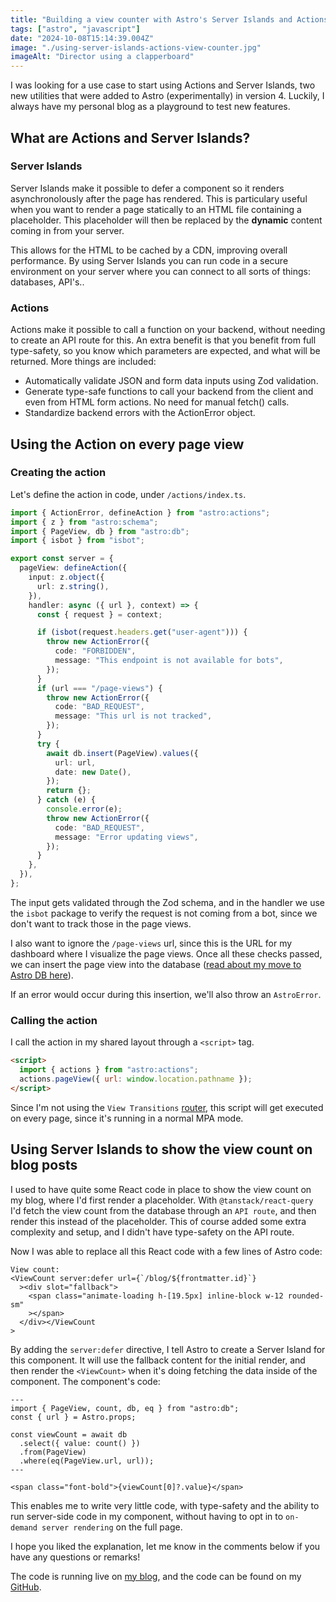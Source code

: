 ```yaml
---
title: "Building a view counter with Astro's Server Islands and Actions"
tags: ["astro", "javascript"]
date: "2024-10-08T15:14:39.004Z"
image: "./using-server-islands-actions-view-counter.jpg"
imageAlt: "Director using a clapperboard"
---
```


I was looking for a use case to start using Actions and Server Islands, two new utilities that were added to Astro (experimentally) in version 4.
Luckily, I always have my personal blog as a playground to test new features.

## What are Actions and Server Islands?

### Server Islands

Server Islands make it possible to defer a component so it renders asynchronolously after the page has rendered.
This is particulary useful when you want to render a page statically to an HTML file containing a placeholder.
This placeholder will then be replaced by the **dynamic** content coming in from your server.

This allows for the HTML to be cached by a CDN, improving overall performance.
By using Server Islands you can run code in a secure environment on your server where you can connect to all sorts of things: databases, API's..

### Actions

Actions make it possible to call a function on your backend, without needing to create an API route for this.
An extra benefit is that you benefit from full type-safety, so you know which parameters are expected, and what will be returned.
More things are included:

- Automatically validate JSON and form data inputs using Zod validation.
- Generate type-safe functions to call your backend from the client and even from HTML form actions. No need for manual fetch() calls.
- Standardize backend errors with the ActionError object.

## Using the Action on every page view

### Creating the action

Let's define the action in code, under `/actions/index.ts`.

```ts title="src/actions/index.ts"
import { ActionError, defineAction } from "astro:actions";
import { z } from "astro:schema";
import { PageView, db } from "astro:db";
import { isbot } from "isbot";

export const server = {
  pageView: defineAction({
    input: z.object({
      url: z.string(),
    }),
    handler: async ({ url }, context) => {
      const { request } = context;

      if (isbot(request.headers.get("user-agent"))) {
        throw new ActionError({
          code: "FORBIDDEN",
          message: "This endpoint is not available for bots",
        });
      }
      if (url === "/page-views") {
        throw new ActionError({
          code: "BAD_REQUEST",
          message: "This url is not tracked",
        });
      }
      try {
        await db.insert(PageView).values({
          url: url,
          date: new Date(),
        });
        return {};
      } catch (e) {
        console.error(e);
        throw new ActionError({
          code: "BAD_REQUEST",
          message: "Error updating views",
        });
      }
    },
  }),
};
```

The input gets validated through the Zod schema, and in the handler we use the `isbot` package to verify the request is not coming from a bot, since we don't want to track those in the page views.

I also want to ignore the `/page-views` url, since this is the URL for my dashboard where I visualize the page views.
Once all these checks passed, we can insert the page view into the database ([read about my move to Astro DB here](/blog/astro-db-migrating-analytics-postgres)).

If an error would occur during this insertion, we'll also throw an `AstroError`.

### Calling the action

I call the action in my shared layout through a `<script>` tag.

```html
<script>
  import { actions } from "astro:actions";
  actions.pageView({ url: window.location.pathname });
</script>
```

Since I'm not using the `View Transitions` [router](https://docs.astro.build/en/guides/view-transitions/#script-behavior-with-view-transitions), this script will get executed on every page, since it's running in a normal MPA mode.

## Using Server Islands to show the view count on blog posts

I used to have quite some React code in place to show the view count on my blog, where I'd first render a placeholder.
With `@tanstack/react-query` I'd fetch the view count from the database through an `API route`, and then render this instead of the placeholder.
This of course added some extra complexity and setup, and I didn't have type-safety on the API route.

Now I was able to replace all this React code with a few lines of Astro code:

```astro title="src/layouts/BlogLayout.astro"
View count:
<ViewCount server:defer url={`/blog/${frontmatter.id}`}
  ><div slot="fallback">
    <span class="animate-loading h-[19.5px] inline-block w-12 rounded-sm"
    ></span>
  </div></ViewCount
>
```

By adding the `server:defer` directive, I tell Astro to create a Server Island for this component.
It will use the fallback content for the initial render, and then render the `<ViewCount>` when it's doing fetching the data inside of the component.
The component's code:

```astro title="src/components/ViewCount.astro"
---
import { PageView, count, db, eq } from "astro:db";
const { url } = Astro.props;

const viewCount = await db
  .select({ value: count() })
  .from(PageView)
  .where(eq(PageView.url, url));
---

<span class="font-bold">{viewCount[0]?.value}</span>
```

This enables me to write very little code, with type-safety and the ability to run server-side code in my component, without having to opt in to `on-demand server rendering` on the full page.

I hope you liked the explanation, let me know in the comments below if you have any questions or remarks!

The code is running live on [my blog](/blog), and the code can be found on my [GitHub](https://github.com/thomasledoux1/website-thomas-astro).
